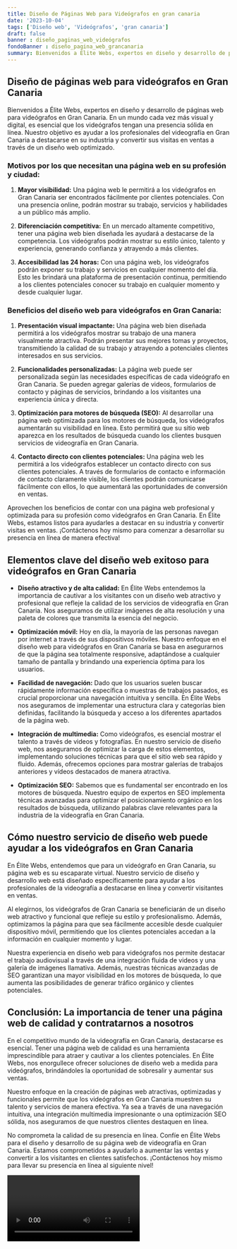```yaml
---
title: Diseño de Páginas Web para Videógrafos en gran canaria
date: '2023-10-04'
tags: ['Diseño web', 'Videógrafos', 'gran canaria']
draft: false
banner : diseño_paginas_web_videógrafos
fondoBanner : diseño_pagina_web_grancanaria
summary: Bienvenidos a Élite Webs, expertos en diseño y desarrollo de páginas web para videógrafos en Gran Canaria. En un mundo cada vez más visual y digital, es esencial que los videógrafos tengan una presencia sólida en línea. Nuestro objetivo es ayudar a los profesionales del videografía en Gran Canaria a destacarse en su industria y convertir sus visitas en ventas a través de un diseño web optimizado.
---
```


## Diseño de páginas web para videógrafos en Gran Canaria

Bienvenidos a Élite Webs, expertos en diseño y desarrollo de páginas web para videógrafos en Gran Canaria. En un mundo cada vez más visual y digital, es esencial que los videógrafos tengan una presencia sólida en línea. Nuestro objetivo es ayudar a los profesionales del videografía en Gran Canaria a destacarse en su industria y convertir sus visitas en ventas a través de un diseño web optimizado.

### Motivos por los que necesitan una página web en su profesión y ciudad:

1. **Mayor visibilidad:** Una página web le permitirá a los videógrafos en Gran Canaria ser encontrados fácilmente por clientes potenciales. Con una presencia online, podrán mostrar su trabajo, servicios y habilidades a un público más amplio.

2. **Diferenciación competitiva:** En un mercado altamente competitivo, tener una página web bien diseñada les ayudará a destacarse de la competencia. Los videógrafos podrán mostrar su estilo único, talento y experiencia, generando confianza y atrayendo a más clientes.

3. **Accesibilidad las 24 horas:** Con una página web, los videógrafos podrán exponer su trabajo y servicios en cualquier momento del día. Esto les brindará una plataforma de presentación continua, permitiendo a los clientes potenciales conocer su trabajo en cualquier momento y desde cualquier lugar.

### Beneficios del diseño web para videógrafos en Gran Canaria:

1. **Presentación visual impactante:** Una página web bien diseñada permitirá a los videógrafos mostrar su trabajo de una manera visualmente atractiva. Podrán presentar sus mejores tomas y proyectos, transmitiendo la calidad de su trabajo y atrayendo a potenciales clientes interesados ​​en sus servicios.

2. **Funcionalidades personalizadas:** La página web puede ser personalizada según las necesidades específicas de cada videógrafo en Gran Canaria. Se pueden agregar galerías de videos, formularios de contacto y páginas de servicios, brindando a los visitantes una experiencia única y directa.

3. **Optimización para motores de búsqueda (SEO):** Al desarrollar una página web optimizada para los motores de búsqueda, los videógrafos aumentarán su visibilidad en línea. Esto permitirá que su sitio web aparezca en los resultados de búsqueda cuando los clientes busquen servicios de videografía en Gran Canaria.

4. **Contacto directo con clientes potenciales:** Una página web les permitirá a los videógrafos establecer un contacto directo con sus clientes potenciales. A través de formularios de contacto e información de contacto claramente visible, los clientes podrán comunicarse fácilmente con ellos, lo que aumentará las oportunidades de conversión en ventas.

Aprovechen los beneficios de contar con una página web profesional y optimizada para su profesión como videógrafos en Gran Canaria. En Élite Webs, estamos listos para ayudarles a destacar en su industria y convertir visitas en ventas. ¡Contáctenos hoy mismo para comenzar a desarrollar su presencia en línea de manera efectiva!


<GifSeo />

<Cta />

## Elementos clave del diseño web exitoso para videógrafos en Gran Canaria

- **Diseño atractivo y de alta calidad:** En Élite Webs entendemos la importancia de cautivar a los visitantes con un diseño web atractivo y profesional que refleje la calidad de los servicios de videografía en Gran Canaria. Nos aseguramos de utilizar imágenes de alta resolución y una paleta de colores que transmita la esencia del negocio.

- **Optimización móvil:** Hoy en día, la mayoría de las personas navegan por internet a través de sus dispositivos móviles. Nuestro enfoque en el diseño web para videógrafos en Gran Canaria se basa en asegurarnos de que la página sea totalmente responsive, adaptándose a cualquier tamaño de pantalla y brindando una experiencia óptima para los usuarios.

- **Facilidad de navegación:** Dado que los usuarios suelen buscar rápidamente información específica o muestras de trabajos pasados, es crucial proporcionar una navegación intuitiva y sencilla. En Élite Webs nos aseguramos de implementar una estructura clara y categorías bien definidas, facilitando la búsqueda y acceso a los diferentes apartados de la página web.

- **Integración de multimedia:** Como videógrafos, es esencial mostrar el talento a través de videos y fotografías. En nuestro servicio de diseño web, nos aseguramos de optimizar la carga de estos elementos, implementando soluciones técnicas para que el sitio web sea rápido y fluido. Además, ofrecemos opciones para mostrar galerías de trabajos anteriores y vídeos destacados de manera atractiva.

- **Optimización SEO:** Sabemos que es fundamental ser encontrado en los motores de búsqueda. Nuestro equipo de expertos en SEO implementa técnicas avanzadas para optimizar el posicionamiento orgánico en los resultados de búsqueda, utilizando palabras clave relevantes para la industria de la videografía en Gran Canaria.

## Cómo nuestro servicio de diseño web puede ayudar a los videógrafos en Gran Canaria

En Élite Webs, entendemos que para un videógrafo en Gran Canaria, su página web es su escaparate virtual. Nuestro servicio de diseño y desarrollo web está diseñado específicamente para ayudar a los profesionales de la videografía a destacarse en línea y convertir visitantes en ventas.

Al elegirnos, los videógrafos de Gran Canaria se beneficiarán de un diseño web atractivo y funcional que refleje su estilo y profesionalismo. Además, optimizamos la página para que sea fácilmente accesible desde cualquier dispositivo móvil, permitiendo que los clientes potenciales accedan a la información en cualquier momento y lugar.

Nuestra experiencia en diseño web para videógrafos nos permite destacar el trabajo audiovisual a través de una integración fluida de videos y una galería de imágenes llamativa. Además, nuestras técnicas avanzadas de SEO garantizan una mayor visibilidad en los motores de búsqueda, lo que aumenta las posibilidades de generar tráfico orgánico y clientes potenciales.

## Conclusión: La importancia de tener una página web de calidad y contratarnos a nosotros

En el competitivo mundo de la videografía en Gran Canaria, destacarse es esencial. Tener una página web de calidad es una herramienta imprescindible para atraer y cautivar a los clientes potenciales. En Élite Webs, nos enorgullece ofrecer soluciones de diseño web a medida para videógrafos, brindándoles la oportunidad de sobresalir y aumentar sus ventas.

Nuestro enfoque en la creación de páginas web atractivas, optimizadas y funcionales permite que los videógrafos en Gran Canaria muestren su talento y servicios de manera efectiva. Ya sea a través de una navegación intuitiva, una integración multimedia impresionante o una optimización SEO sólida, nos aseguramos de que nuestros clientes destaquen en línea.

No comprometa la calidad de su presencia en línea. Confíe en Élite Webs para el diseño y desarrollo de su página web de videografía en Gran Canaria. Estamos comprometidos a ayudarlo a aumentar las ventas y convertir a los visitantes en clientes satisfechos. ¡Contáctenos hoy mismo para llevar su presencia en línea al siguiente nivel!

<Video />

<CtaBot job='Videógrafos' city='gran canaria'/>

<Gmaps query='gran canaria+españa+maps' />